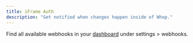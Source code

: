 ```yaml
---
title: iFrame Auth
description: "Get notified when changes happen inside of Whop."
---
```


Find all available webhooks in your [dashboard](https://whop.com/dashboard) under settings > webhooks.
